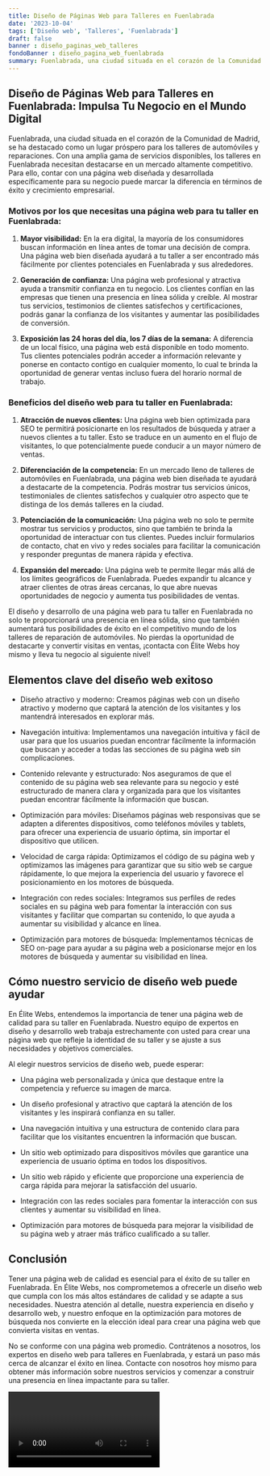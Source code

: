 ```yaml
---
title: Diseño de Páginas Web para Talleres en Fuenlabrada
date: '2023-10-04'
tags: ['Diseño web', 'Talleres', 'Fuenlabrada']
draft: false
banner : diseño_paginas_web_talleres
fondoBanner : diseño_pagina_web_fuenlabrada
summary: Fuenlabrada, una ciudad situada en el corazón de la Comunidad de Madrid, se ha destacado como un lugar próspero para los talleres de automóviles y reparaciones. Con una amplia gama de servicios disponibles, los talleres en Fuenlabrada necesitan destacarse en un mercado altamente competitivo. Para ello, contar con una página web diseñada y desarrollada específicamente para su negocio puede marcar la diferencia en términos de éxito y crecimiento empresarial.
---
```


## Diseño de Páginas Web para Talleres en Fuenlabrada: Impulsa Tu Negocio en el Mundo Digital

Fuenlabrada, una ciudad situada en el corazón de la Comunidad de Madrid, se ha destacado como un lugar próspero para los talleres de automóviles y reparaciones. Con una amplia gama de servicios disponibles, los talleres en Fuenlabrada necesitan destacarse en un mercado altamente competitivo. Para ello, contar con una página web diseñada y desarrollada específicamente para su negocio puede marcar la diferencia en términos de éxito y crecimiento empresarial.

### Motivos por los que necesitas una página web para tu taller en Fuenlabrada:

1. **Mayor visibilidad:** En la era digital, la mayoría de los consumidores buscan información en línea antes de tomar una decisión de compra. Una página web bien diseñada ayudará a tu taller a ser encontrado más fácilmente por clientes potenciales en Fuenlabrada y sus alrededores.

2. **Generación de confianza:** Una página web profesional y atractiva ayuda a transmitir confianza en tu negocio. Los clientes confían en las empresas que tienen una presencia en línea sólida y creíble. Al mostrar tus servicios, testimonios de clientes satisfechos y certificaciones, podrás ganar la confianza de los visitantes y aumentar las posibilidades de conversión.

3. **Exposición las 24 horas del día, los 7 días de la semana:** A diferencia de un local físico, una página web está disponible en todo momento. Tus clientes potenciales podrán acceder a información relevante y ponerse en contacto contigo en cualquier momento, lo cual te brinda la oportunidad de generar ventas incluso fuera del horario normal de trabajo.

### Beneficios del diseño web para tu taller en Fuenlabrada:

1. **Atracción de nuevos clientes:** Una página web bien optimizada para SEO te permitirá posicionarte en los resultados de búsqueda y atraer a nuevos clientes a tu taller. Esto se traduce en un aumento en el flujo de visitantes, lo que potencialmente puede conducir a un mayor número de ventas.

2. **Diferenciación de la competencia:** En un mercado lleno de talleres de automóviles en Fuenlabrada, una página web bien diseñada te ayudará a destacarte de la competencia. Podrás mostrar tus servicios únicos, testimoniales de clientes satisfechos y cualquier otro aspecto que te distinga de los demás talleres en la ciudad.

3. **Potenciación de la comunicación:** Una página web no solo te permite mostrar tus servicios y productos, sino que también te brinda la oportunidad de interactuar con tus clientes. Puedes incluir formularios de contacto, chat en vivo y redes sociales para facilitar la comunicación y responder preguntas de manera rápida y efectiva.

4. **Expansión del mercado:** Una página web te permite llegar más allá de los límites geográficos de Fuenlabrada. Puedes expandir tu alcance y atraer clientes de otras áreas cercanas, lo que abre nuevas oportunidades de negocio y aumenta tus posibilidades de ventas.

El diseño y desarrollo de una página web para tu taller en Fuenlabrada no solo te proporcionará una presencia en línea sólida, sino que también aumentará tus posibilidades de éxito en el competitivo mundo de los talleres de reparación de automóviles. No pierdas la oportunidad de destacarte y convertir visitas en ventas, ¡contacta con Élite Webs hoy mismo y lleva tu negocio al siguiente nivel!

<GifSeo />

<Cta />

## Elementos clave del diseño web exitoso

- Diseño atractivo y moderno: Creamos páginas web con un diseño atractivo y moderno que captará la atención de los visitantes y los mantendrá interesados en explorar más.

- Navegación intuitiva: Implementamos una navegación intuitiva y fácil de usar para que los usuarios puedan encontrar fácilmente la información que buscan y acceder a todas las secciones de su página web sin complicaciones.

- Contenido relevante y estructurado: Nos aseguramos de que el contenido de su página web sea relevante para su negocio y esté estructurado de manera clara y organizada para que los visitantes puedan encontrar fácilmente la información que buscan.

- Optimización para móviles: Diseñamos páginas web responsivas que se adapten a diferentes dispositivos, como teléfonos móviles y tablets, para ofrecer una experiencia de usuario óptima, sin importar el dispositivo que utilicen.

- Velocidad de carga rápida: Optimizamos el código de su página web y optimizamos las imágenes para garantizar que su sitio web se cargue rápidamente, lo que mejora la experiencia del usuario y favorece el posicionamiento en los motores de búsqueda.

- Integración con redes sociales: Integramos sus perfiles de redes sociales en su página web para fomentar la interacción con sus visitantes y facilitar que compartan su contenido, lo que ayuda a aumentar su visibilidad y alcance en línea.

- Optimización para motores de búsqueda: Implementamos técnicas de SEO on-page para ayudar a su página web a posicionarse mejor en los motores de búsqueda y aumentar su visibilidad en línea.

## Cómo nuestro servicio de diseño web puede ayudar

En Élite Webs, entendemos la importancia de tener una página web de calidad para su taller en Fuenlabrada. Nuestro equipo de expertos en diseño y desarrollo web trabaja estrechamente con usted para crear una página web que refleje la identidad de su taller y se ajuste a sus necesidades y objetivos comerciales.

Al elegir nuestros servicios de diseño web, puede esperar:

- Una página web personalizada y única que destaque entre la competencia y refuerce su imagen de marca.

- Un diseño profesional y atractivo que captará la atención de los visitantes y les inspirará confianza en su taller.

- Una navegación intuitiva y una estructura de contenido clara para facilitar que los visitantes encuentren la información que buscan.

- Un sitio web optimizado para dispositivos móviles que garantice una experiencia de usuario óptima en todos los dispositivos.

- Un sitio web rápido y eficiente que proporcione una experiencia de carga rápida para mejorar la satisfacción del usuario.

- Integración con las redes sociales para fomentar la interacción con sus clientes y aumentar su visibilidad en línea.

- Optimización para motores de búsqueda para mejorar la visibilidad de su página web y atraer más tráfico cualificado a su taller.

## Conclusión

Tener una página web de calidad es esencial para el éxito de su taller en Fuenlabrada. En Élite Webs, nos comprometemos a ofrecerle un diseño web que cumpla con los más altos estándares de calidad y se adapte a sus necesidades. Nuestra atención al detalle, nuestra experiencia en diseño y desarrollo web, y nuestro enfoque en la optimización para motores de búsqueda nos convierte en la elección ideal para crear una página web que convierta visitas en ventas.

No se conforme con una página web promedio. Contrátenos a nosotros, los expertos en diseño web para talleres en Fuenlabrada, y estará un paso más cerca de alcanzar el éxito en línea. Contacte con nosotros hoy mismo para obtener más información sobre nuestros servicios y comenzar a construir una presencia en línea impactante para su taller.

<Video />

<CtaBot job='Talleres' city='Fuenlabrada'/>

<Gmaps query='Fuenlabrada+españa+maps' />